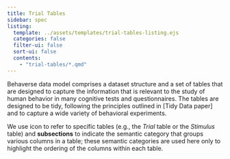 ```yaml
---
title: Trial Tables
sidebar: spec
listing: 
  template: ../assets/templates/trial-tables-listing.ejs
  categories: false
  filter-ui: false
  sort-ui: false
  contents:
    - "trial-tables/*.qmd"
---
```


Behaverse data model comprises a dataset structure and a set of tables that are designed to capture the information that is relevant to the study of human behavior in many cognitive tests and questionnaires. The tables are designed to be tidy, following the principles outlined in [Tidy Data paper] and to capture a wide variety of behavioral experiments.

::: {.callout-tip}
We use <i class="bi bi-table"></i> icon to refer to specific tables (e.g., the *<i class="bi bi-table"></i> Trial* table or the *<i class="bi bi-table"></i> Stimulus* table) and **subsections** to indicate the semantic category that groups various columns in a table; these semantic categories are used here only to highlight the ordering of the columns within each table.
:::

